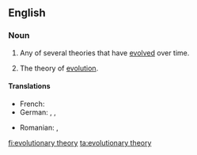 ==English==
{{wikipedia}}

===Noun===
{{en-noun|head=[[evolutionary]] [[theory]]|evolutionary theories}}

# {{rfd-sense}} Any of several theories that have [[evolved]] over time.
# The theory of [[evolution]].

====Translations====
{{trans-top|theory of evolution}}
* French: {{t|fr|théorie de l'évolution|f}}
* German: {{t+|de|Evolutionstheorie|f}}, {{t+|de|Deszendenztheorie|f}}, {{t+|de|Abstammungstheorie|f}}
{{trans-mid}}
* Romanian: {{t|ro|teorie evoluționară|f}}, {{t|ro|teorie evoluțională|f}}
{{trans-bottom}}
[[fi:evolutionary theory]]
[[ta:evolutionary theory]]